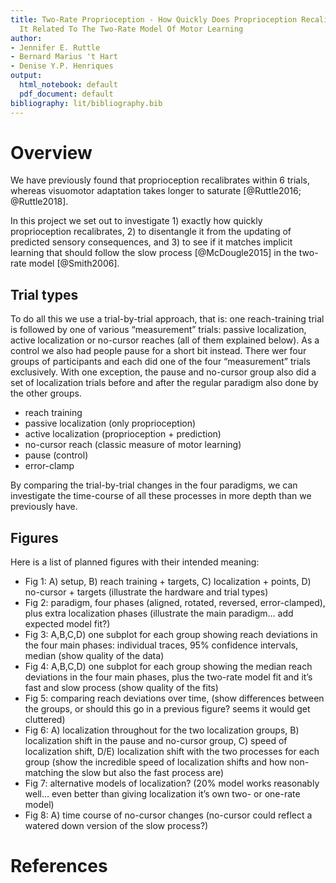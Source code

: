 ```yaml
---
title: Two-Rate Proprioception - How Quickly Does Proprioception Recalibrate And Is
  It Related To The Two-Rate Model Of Motor Learning
author:
- Jennifer E. Ruttle
- Bernard Marius 't Hart
- Denise Y.P. Henriques
output:
  html_notebook: default
  pdf_document: default
bibliography: lit/bibliography.bib
---
```


# Overview

We have previously found that proprioception recalibrates within 6 trials, whereas visuomotor adaptation takes longer to saturate [@Ruttle2016; @Ruttle2018].

In this project we set out to investigate 1) exactly how quickly proprioception recalibrates, 2) to disentangle it from the updating of predicted sensory consequences, and 3) to see if it matches implicit learning that should follow the slow process [@McDougle2015] in the two-rate model [@Smith2006].

## Trial types

To do all this we use a trial-by-trial approach, that is: one reach-training trial is followed by one of various "measurement" trials: passive localization, active localization or no-cursor reaches (all of them explained below). As a control we also had people pause for a short bit instead. There wer four groups of participants and each did one of the four "measurement" trials exclusively. With one exception, the pause and no-cursor group also did a set of localization trials before and after the regular paradigm also done by the other groups.

- reach training
- passive localization (only proprioception)
- active localization (proprioception + prediction)
- no-cursor reach (classic measure of motor learning)
- pause (control)
- error-clamp

By comparing the trial-by-trial changes in the four paradigms, we can investigate the time-course of all these processes in more depth than we previously have.

## Figures

Here is a list of planned figures with their intended meaning:

- Fig 1: A) setup, B) reach training + targets, C) localization + points, D) no-cursor + targets (illustrate the hardware and trial types)
- Fig 2: paradigm, four phases (aligned, rotated, reversed, error-clamped), plus extra localization phases (illustrate the main paradigm... add expected model fit?)
- Fig 3: A,B,C,D) one subplot for each group showing reach deviations in the four main phases: individual traces, 95% confidence intervals, median (show quality of the data)
- Fig 4: A,B,C,D) one subplot for each group showing the median reach deviations in the four main phases, plus the two-rate model fit and it's fast and slow process (show quality of the fits)
- Fig 5: comparing reach deviations over time, (show differences between the groups, or should this go in a previous figure? seems it would get cluttered)
- Fig 6: A) localization throughout for the two localization groups, B) localization shift in the pause and no-cursor group, C) speed of localization shift, D/E) localization shift with the two processes for each group (show the incredible speed of localization shifts and how non-matching the slow but also the fast process are)
- Fig 7: alternative models of localization? (20% model works reasonably well... even better than giving localization it's own two- or one-rate model)
- Fig 8: A) time course of no-cursor changes (no-cursor could reflect a watered down version of the slow process?)


# References